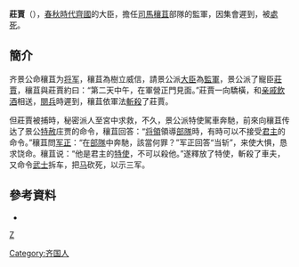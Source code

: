 '''莊賈'''（{{bd|?||?|}}），[[春秋時代|春秋時代]][[齊國|齊國]]的大臣，擔任[[司馬穰苴|司馬穰苴]]部隊的監軍，因集會遲到，被[[處死|處死]]。

==簡介==
齐景公命穰苴为[[将军_(中國古代)|将军]]，穰苴為樹立威信，請景公派[[大臣|大臣]]為[[監軍|監軍]]，景公派了寵臣[[莊賈|莊賈]]，穰苴與莊賈約曰：“第二天中午，在軍營正門見面。”莊賈一向驕橫，和[[亲戚|亲戚]][[飲酒|飲酒]]相送，[[閱兵|閱兵]]時遲到，穰苴依軍法[[斬首|斬殺]]了莊賈。

但莊賈被捕時，秘密派人至宮中求救，不久，景公派特使駕車奔馳，前來向穰苴传达了景公[[特赦|特赦]]庄贾的命令，穰苴回答：“[[将領|将領]]領導[[部隊|部隊]]時，有時可以不接受[[君主|君主]]的命令。”穰苴問[[军正|军正]]：“在[[部隊|部隊]]中奔馳，該當何罪？”军正回答“当斩”，来使大惧，恳求饶命。穰苴说：“他是君主的[[欽差|特使]]，不可以殺他。”遂釋放了特使，斬殺了車夫，又命令[[武士|武士]]拆车，把[[马|马]]砍死，以示三军。

==參考資料==
* {{Wikisource history|史記|064|司馬穰苴}}
[[category:春秋人|Z]]
[[Category:齐国人|Category:齐国人]]